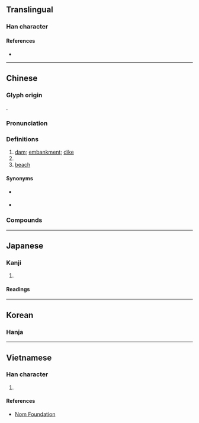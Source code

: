 {{also|坝}}
{{character info}}
==Translingual==

===Han character===
{{Han char|rn=32|rad=土|as=21|sn=24|four=41127|canj=GMBB|ids=⿰土霸}}

====References====
* {{Han ref|kx=0242.330|dkj=05630|dj=0482.310|hdz=10502.250|uh=58E9|ud=22761|bh=C5F2|bd=50674}}

----

==Chinese==
{{zh-forms|s=坝|alt=*垻}}

===Glyph origin===
{{Han etym}}
{{Han compound|土|霸|ls=psc|c1=s|c2=p|t1=earth}}.

===Pronunciation===
{{zh-pron
|m=bà
|c=baa3
|h=pfs=pa
|md=bá
|mn=pà/qz:pèr/tw,xm:pè
|mn_note=pà - literary; pèr/pè - vernacular
|mn-t=ba3
|w=2po
|x=ba4
|mc=y
|oc=y
|cat=n
}}

===Definitions===
{{zh-hanzi}}

# [[dam]]; [[embankment]]; [[dike]]
# {{zh-alt-form|垻|[[plain]]; [[beach]]}}
# [[beach]] {{gl|sandy, on a river, lake or coast, used chiefly in place names}}

====Synonyms====
* {{s|dam}} {{zh-l|壩子}}
* {{s|beach}} {{zh-l|沙灘}}

===Compounds===
{{zh-der|河壩|壩田|作壩|坑壩|沙壩|壩工|丁壩|壩臺|坪壩|壩址|堤壩|壩基|攔洪壩|水壩|攔河壩|攔沙壩|連拱壩|重力壩|壩子|南壩|六壩|上壩}}

{{zh-cat|Intermediate|Walls and fences|Water|Landforms}}

----

==Japanese==

===Kanji===
{{ja-kanji|grade=|rs=土21}}

# {{rfdef|ja|sort=土21}}

====Readings====
{{ja-readings
|on=は, へ
|kun=るせき
}}

----

==Korean==

===Hanja===
{{ko-hanja|hangeul=패|rv=pa|mr=p'ae}}

----

==Vietnamese==

===Han character===
{{vi-readings|reading=bá|rs=土21}}

# {{rfdef|vi|sort=土21}}

====References====
* [http://nomfoundation.org/common/nom_details.php?codepoint=58e9 Nom Foundation]
